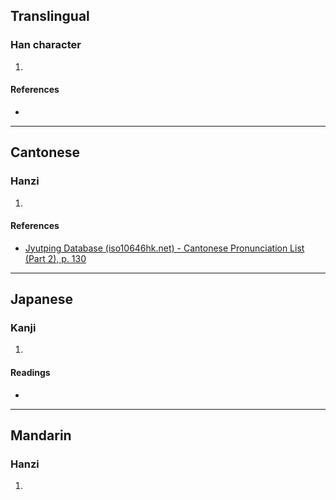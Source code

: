 {{character info/new}}
==Translingual==

===Han character===
{{Han char|rn=75|rad=木|as=10|sn=14|four=|canj=DNMM|ids=⿰木弱}}

# {{defn|Han|sort=木10}}

====References====
* {{Han ref|kx=0543.020|dkj=15224|hdz=21271.050|uh=6992|ud=27026}}

----

==Cantonese==

===Hanzi===
{{yue-hanzi|jyut=[[nik1]], [[lik1]]|y=nik1, lik1}}

# {{defn|lang=yue|sort=木10}}

====References====
* [http://www.iso10646hk.net/jp/document/download.jsp Jyutping Database (iso10646hk.net) - Cantonese Pronunciation List (Part 2), p. 130]

----

==Japanese==

===Kanji===
{{ja-kanji|grade=|rs=木10}}

# {{defn|lang=ja|sort=木10}}

====Readings====
* {{ja-readings|on=[[どく]] (doku), [[にゃく]] (nyaku)|kun=}}

----

==Mandarin==

===Hanzi===
{{cmn-hanzi|pin=[[nuò]] ([[nuo4]])|wg=no<sup>4</sup>}}

# {{defn|lang=cmn|sort=木10}}